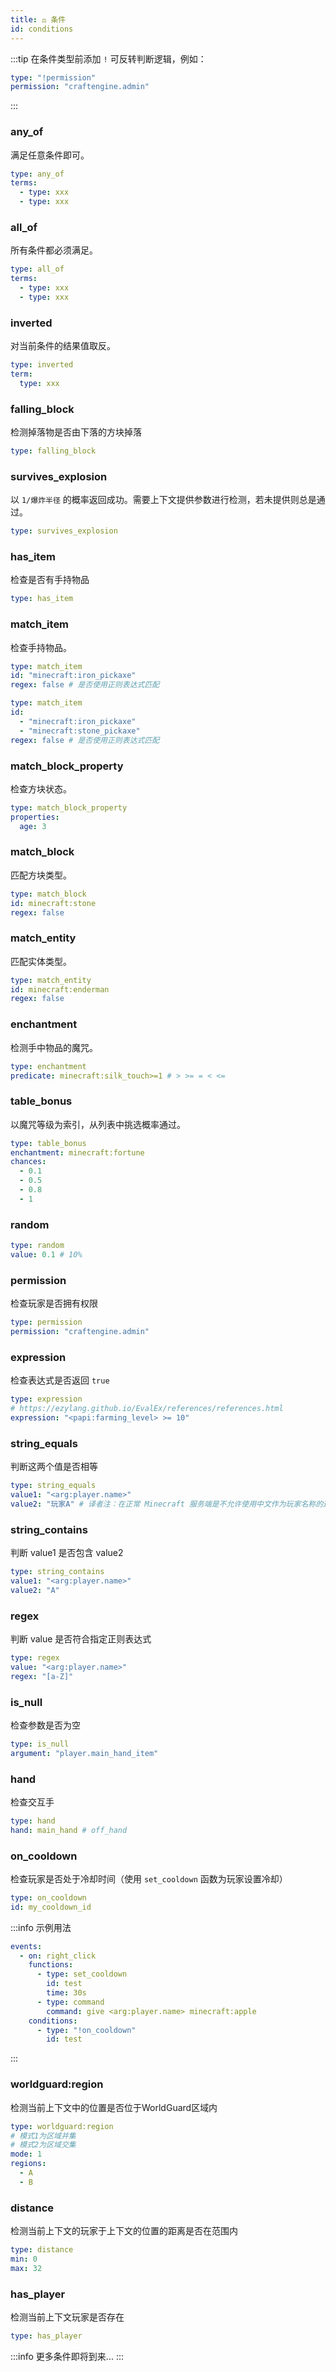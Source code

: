 ```yaml
---
title: ⚖️ 条件
id: conditions
---
```


:::tip
在条件类型前添加 `!` 可反转判断逻辑，例如：

```yaml
type: "!permission"
permission: "craftengine.admin"
```
:::

### any\_of

满足任意条件即可。

```yaml
type: any_of
terms:
  - type: xxx
  - type: xxx
```

### all\_of

所有条件都必须满足。

```yaml
type: all_of
terms:
  - type: xxx
  - type: xxx
```

### inverted

对当前条件的结果值取反。

```yaml
type: inverted
term:
  type: xxx
```

### falling\_block

检测掉落物是否由下落的方块掉落

```yaml
type: falling_block
```

### survives\_explosion

以 `1/爆炸半径` 的概率返回成功。需要上下文提供参数进行检测，若未提供则总是通过。

```yaml
type: survives_explosion
```

### has\_item

检查是否有手持物品

```yaml
type: has_item
```

### match\_item

检查手持物品。

```yaml
type: match_item
id: "minecraft:iron_pickaxe"
regex: false # 是否使用正则表达式匹配
```

```yaml
type: match_item
id: 
  - "minecraft:iron_pickaxe"
  - "minecraft:stone_pickaxe"
regex: false # 是否使用正则表达式匹配
```

### match\_block\_property

检查方块状态。

```yaml
type: match_block_property
properties:
  age: 3
```

### match\_block

匹配方块类型。

```yaml
type: match_block
id: minecraft:stone
regex: false
```

### match\_entity

匹配实体类型。

```yaml
type: match_entity
id: minecraft:enderman
regex: false
```

### enchantment

检测手中物品的魔咒。

```yaml
type: enchantment
predicate: minecraft:silk_touch>=1 # > >= = < <=
```

### table\_bonus

以魔咒等级为索引，从列表中挑选概率通过。

```yaml
type: table_bonus
enchantment: minecraft:fortune
chances:
  - 0.1
  - 0.5
  - 0.8
  - 1
```

### random

```yaml
type: random
value: 0.1 # 10%
```

### permission

检查玩家是否拥有权限

```yaml
type: permission
permission: "craftengine.admin"
```

### expression

检查表达式是否返回 `true`

```yaml
type: expression
# https://ezylang.github.io/EvalEx/references/references.html
expression: "<papi:farming_level> >= 10"
```

### string\_equals

判断这两个值是否相等

```yaml
type: string_equals
value1: "<arg:player.name>"
value2: "玩家A" # 译者注：在正常 Minecraft 服务端是不允许使用中文作为玩家名称的这里仅作为演示
```

### string\_contains

判断 value1 是否包含 value2

```yaml
type: string_contains
value1: "<arg:player.name>"
value2: "A"
```

### regex

判断 value 是否符合指定正则表达式

```yaml
type: regex
value: "<arg:player.name>"
regex: "[a-Z]"
```

### is\_null

检查参数是否为空

```yaml
type: is_null
argument: "player.main_hand_item"
```

### hand

检查交互手

```yaml
type: hand
hand: main_hand # off_hand
```

### on\_cooldown

检查玩家是否处于冷却时间（使用 `set_cooldown` 函数为玩家设置冷却）

```yaml
type: on_cooldown
id: my_cooldown_id
```

:::info
示例用法

```yaml
events:
  - on: right_click
    functions:
      - type: set_cooldown
        id: test
        time: 30s
      - type: command
        command: give <arg:player.name> minecraft:apple
    conditions:
      - type: "!on_cooldown"
        id: test
```
:::

### worldguard:region

检测当前上下文中的位置是否位于WorldGuard区域内

```yaml
type: worldguard:region
# 模式1为区域并集
# 模式2为区域交集
mode: 1
regions:
  - A
  - B
```

### distance

检测当前上下文的玩家于上下文的位置的距离是否在范围内

```yaml
type: distance
min: 0
max: 32
```

### has_player

检测当前上下文玩家是否存在

```yaml
type: has_player
```

:::info
更多条件即将到来...
:::
